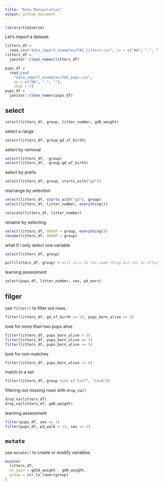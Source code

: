 ```yaml
---
title: "Data Manipulation"
output: github_document
---
```


```r
library(tidyverse)
```

Let's import a dataset.

```r
litters_df =
  read_csv("data_import_examples/FAS_litters.csv", na = c("NA", ".", " "))
litters_df =
  janitor::clean_names(litters_df)

pups_df =
  read_csv(
    "data_import_examples/FAS_pups.csv", 
    na = c("NA", ".", ""), 
    skip = 3)
pups_df =
  janitor::clean_names(pups_df)
```

## select

```r
select(litters_df, group, litter_number, gd0_weight)
```

select a range

```r
select(litters_df, group:gd_of_birth)
```

select by removal

```r
select(litters_df, -group)
select(litters_df, -group:gd_of_birth)
```

select by prefix

```r
select(litters_df, group, starts_with("gd"))
```

rearrange by selection
```r
select(litters_df, starts_with("gd"), group)
select(litters_df, litter_number, everything())

relocate(litters_df, litter_number)
```

rename by selecting
```r
select(litters_df, GROUP = group, everything())
rename(litters_df, GROUP = group)
```

what if i only select one variable

```r
select(litters_df, group)

pull(litters_df, group) # will also do the same thing but not as efficient
```

learning assessment

```r
select(pups_df, litter_number, sex, pd_ears)
```

## filger
use `filter()` to filter out rows.

```r
filter(litters_df, gd_of_birth == 20, pups_born_alive == 6)
```

look for more than two pups alive

```r
filter(litters_df, pups_born_alive > 5)
filter(litters_df, pups_born_alive >= 5)
filter(litters_df, pups_born_alive <= 5)
```

look for non-matches

```r
filter(litters_df, pups_born_alive != 6)
```

match to a set

```r
filter(litters_df, group %in% c("Con7", "Con8"))
```

filtering out missing rows with `drop_na()`

```r
drop_na(litters_df)
drop_na(litters_df, gd0_weight)
```

learning assessment

```r
filter(pups_df, sex == 1)
filter(pups_df, pd_walk < 11, sex == 2)
```

## `mutate`

use `mutate()` to create or modify variables

```r
mutate(
  litters_df,
  wt_gain = gd18_weight - gd0_weight,
  group = str_to_lower(group)
)
```

